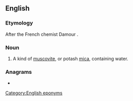 ==English==

===Etymology===
After the French chemist Damour {{suffix|en||ite}}.

===Noun===
{{en-noun|~}}

# {{lb|en|mineral}} A kind of [[muscovite]], or potash [[mica]], containing water.

===Anagrams===
* {{anagrams|en|a=adeimortu|mediatour}}

[[Category:English eponyms]]